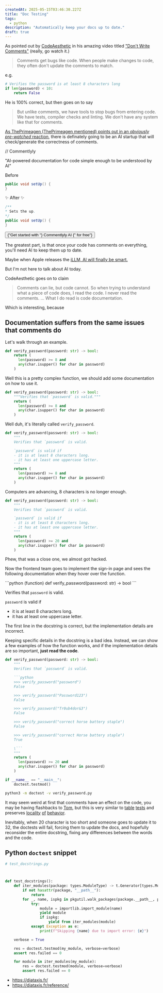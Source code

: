 ```yaml
---
createdAt: 2025-05-15T03:46:30.227Z
title: "Doc Testing"
tags:
  - python
description: "Automatically keep your docs up to date."
draft: true
---
```


As pointed out by [CodeAesthetic](https://www.youtube.com/@CodeAesthetic) in his
amazing video titled
["Don't Write Comments"](https://www.youtube.com/watch?v=Bf7vDBBOBUA) (really,
go watch it.)

> Comments get bugs like code. When people make changes to code, they often
> don't update the comments to match.

e.g.

```py
# Verifies the password is at least 8 characters long
if len(password) < 10:
    return False
```

He is 100% correct, but then goes on to say

> But unlike comments, we have tools to stop bugs from entering code. We have
> tests, compiler checks and linting. We don't have any system like that for
> comments.

[As ThePrimeagen (ThePrimeagen mentioned) points out in an _obviously pre-watched_ reaction](https://www.youtube.com/watch?v=k5DJxz6_xMA&t=432s),
there is definately going to be an AI startup that will check/generate the
correctness of comments.

<div class="bg-neutral-900 p-4 rounded-lg">

<div class="text-center text-2xl font-bold">
  <span class="bg-gradient-to-r from-purple-400 to-pink-600 bg-clip-text text-transparent">
    //
  </span>
  Commentlyly
</div>

"AI-powered documentation for code simple enough to be understood by AI"

<div class="justify-self-center text-xl">Before</div>

```java
public void setUp() {
}
```

<div class="justify-self-center text-xl">✨ After ✨</div>

```java
/**
* Sets the up.
*/
public void setUp() {
}
```

  <div class="flex justify-center">
  <a
    target="_blank"
    href="http://127.0.0.1:3000/sign-up"
  >
    <button class="cursor-pointer rounded-md bg-black px-4 py-2 text-center text-xl font-bold text-white no-underline">{"Get started with "}
      <span class="bg-gradient-to-r from-purple-400 to-pink-600 bg-clip-text text-transparent">Commentlyly AI</span>
      {" for free"}
    </button>
    </a>
  </div>
</div>

The greatest part, is that once your code has comments on everything, you'll
need AI to keep them up to date.

Maybe when Apple releases the
[iLLM, AI will finally be smart.](https://daniel.haxx.se/blog/2024/01/02/the-i-in-llm-stands-for-intelligence/)

But I'm not here to talk about AI today.

CodeAesthetic goes on to claim

> Comments can lie, but code cannot. So when trying to understand what a piece
> of code does, I read the code. I never read the comments. ... What I do read
> is code documentation.

Which is interesting, because

## Documentation suffers from the same issues that comments do

Let's walk through an example.

```py
def verify_password(password: str) -> bool:
    return (
      len(password) >= 8 and
      any(char.isupper() for char in password)
    )
```

Well this is a pretty complex function, we should add some documentation on how
to use it.

```py
def verify_password(password: str) -> bool:
    """Verifies that `password` is valid."""
    return (
      len(password) >= 8 and
      any(char.isupper() for char in password)
    )
```

Well duh, it's literally called `verify_password`.

```py
def verify_password(password: str) -> bool:
    """
    Verifies that `password` is valid.

    `password` is valid if
    - it is at least 8 characters long.
    - it has at least one uppercase letter.
    """
    return (
      len(password) >= 8 and
      any(char.isupper() for char in password)
    )
```

Computers are advancing, 8 characters is no longer enough.

```py
def verify_password(password: str) -> bool:
    """
    Verifies that `password` is valid.

    `password` is valid if
    - it is at least 8 characters long.
    - it has at least one uppercase letter.
    """
    return (
      len(password) >= 20 and
      any(char.isupper() for char in password)
    )
```

Phew, that was a close one, we almost got hacked.

Now the frontend team goes to implement the sign-in page and sees the following
documentation when they hover over the function.

<div class="bg-neutral-900 p-4">
```python
(function) def verify_password(password: str) -> bool
```

Verifies that `password` is valid.

`password` is valid if

- it is at least 8 characters long.
- it has at least one uppercase letter.
  </div>

The first line in the docstring is correct, but the implementation details are
incorrect.

Keeping specific details in the docstring is a bad idea. Instead, we can show a
few examples of how the function works, and if the implementation details are so
important, **just read the code**.

````python
def verify_password(password: str) -> bool:
    """
    Verifies that `password` is valid.

    ```python
    >>> verify_password("password")
    False

    >>> verify_password("Password123")
    False

    >>> verify_password("Tr0ub4dor&3")
    False

    >>> verify_password("correct horse battery staple")
    False

    >>> verify_password("correct Horse battery staple")
    True

    \```
    """
    return (
      len(password) >= 20 and
      any(char.isupper() for char in password)
    )

if __name__ == "__main__":
    doctest.testmod()
````

```bash
python3 -m doctest -v verify_password.py
```

It may seem weird at first that comments have an effect on the code, you may be
having flashbacks to
[Tom](https://thedailywtf.com/articles/the-inner-json-effect), but this is very
similar to [table](https://go.dev/wiki/TableDrivenTests)
[tests](https://dave.cheney.net/2019/05/07/prefer-table-driven-tests) and
preserves [locality](https://www.youtube.com/watch?v=eMTFzpxR0QQ)
[of](https://grugbrain.dev/#grug-on-soc)
[behavior](https://htmx.org/essays/locality-of-behaviour/).

Inevitably, when 20 character is too short and someone goes to update it to 32,
the doctests will fail, forcing them to update the docs, and hopefully
reconsider the entire docstring, fixing any differences between the words and
the code.

## Python `doctest` snippet

```python
# test_docstrings.py



def test_docstrings():
    def iter_modules(package: types.ModuleType) -> t.Generator[types.ModuleType]:
        if not hasattr(package, "__path__"):
            return
        for _, name, ispkg in pkgutil.walk_packages(package.__path__, package.__name__ + "."):
            try:
                module = importlib.import_module(name)
                yield module
                if ispkg:
                    yield from iter_modules(module)
            except Exception as e:
                print(f"Skipping {name} due to import error: {e}")

    verbose = True

    res = doctest.testmod(my_module, verbose=verbose)
    assert res.failed == 0

    for module in iter_modules(my_module):
        res = doctest.testmod(module, verbose=verbose)
        assert res.failed == 0
```

- <https://diataxis.fr/>
- <https://diataxis.fr/reference/>

